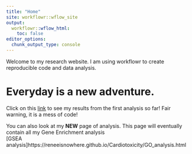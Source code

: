 ```yaml
---
title: "Home"
site: workflowr::wflow_site
output:
  workflowr::wflow_html:
    toc: false
editor_options:
  chunk_output_type: console
---
```


Welcome to my research website. I am using workflowr to create reproducible code and data analysis.  

# Everyday is a new adventure.  

  

Click on this [link](https://reneeisnowhere.github.io/Cardiotoxicity/RNAseqrun_1_analysis.html) to see my results from the first analysis so far! Fair warning, it is a mess of code!


You can also look at my __NEW__ page of analysis.  This page will eventually contain all my Gene Enrichment analysis   
[GSEA analysis]https://reneeisnowhere.github.io/Cardiotoxicity/GO_analysis.html
